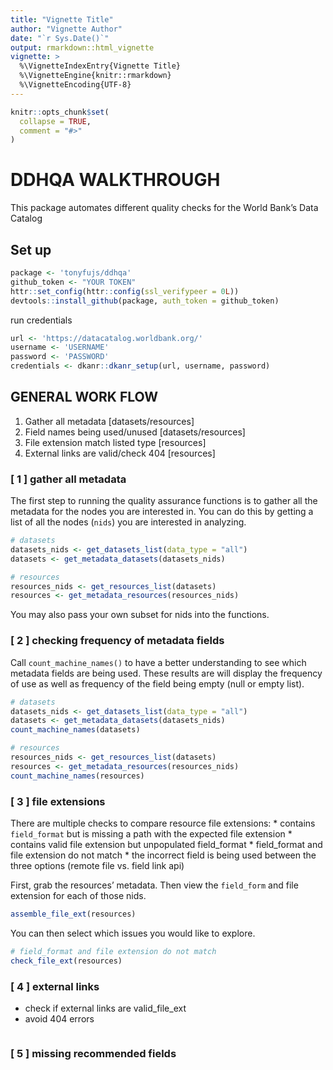 ```yaml
---
title: "Vignette Title"
author: "Vignette Author"
date: "`r Sys.Date()`"
output: rmarkdown::html_vignette
vignette: >
  %\VignetteIndexEntry{Vignette Title}
  %\VignetteEngine{knitr::rmarkdown}
  %\VignetteEncoding{UTF-8}
---
```


```r
knitr::opts_chunk$set(
  collapse = TRUE,
  comment = "#>"
)
```
# DDHQA WALKTHROUGH
This package automates different quality checks for the World Bank's Data Catalog

## Set up
```r
package <- 'tonyfujs/ddhqa'
github_token <- "YOUR TOKEN"
httr::set_config(httr::config(ssl_verifypeer = 0L))
devtools::install_github(package, auth_token = github_token)
```

run credentials
```r
url <- 'https://datacatalog.worldbank.org/'
username <- 'USERNAME'
password <- 'PASSWORD'
credentials <- dkanr::dkanr_setup(url, username, password)
```

## GENERAL WORK FLOW
1. Gather all metadata [datasets/resources]
2. Field names being used/unused [datasets/resources]
3. File extension match listed type [resources]
4. External links are valid/check 404 [resources]

### [ 1 ] gather all metadata
The first step to running the quality assurance functions is to gather all the metadata for the nodes you are interested in.
You can do this by getting a list of all the nodes (`nids`) you are interested in analyzing.
```r
# datasets
datasets_nids <- get_datasets_list(data_type = "all")
datasets <- get_metadata_datasets(datasets_nids)

# resources
resources_nids <- get_resources_list(datasets)
resources <- get_metadata_resources(resources_nids)
```

You may also pass your own subset for nids into the functions.

### [ 2 ] checking frequency of metadata fields
Call `count_machine_names()` to have a better understanding to see which metadata fields are being used.
These results are will display the frequency of use as well as frequency of the field being empty (null or empty list).

```r
# datasets
datasets_nids <- get_datasets_list(data_type = "all")
datasets <- get_metadata_datasets(datasets_nids)
count_machine_names(datasets)

# resources
resources_nids <- get_resources_list(datasets)
resources <- get_metadata_resources(resources_nids)
count_machine_names(resources)
```

### [ 3 ] file extensions
There are multiple checks to compare resource file extensions:
  * contains `field_format` but is missing a path with the expected file extension
  * contains valid file extension but unpopulated field_format
  * field_format and file extension do not match
  * the incorrect field is being used between the three options (remote file vs. field link api)

First, grab the resources' metadata. Then view the `field_form` and file extension for each of those nids.
```r
assemble_file_ext(resources)
```

You can then select which issues you would like to explore.
```r
# field_format and file extension do not match
check_file_ext(resources)
```






### [ 4 ] external links
* check if external links are valid_file_ext
* avoid 404 errors
```r
```

### [ 5 ] missing recommended fields

